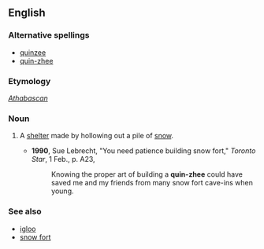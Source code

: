 {{wikipedia}}
==English==

===Alternative spellings===
*[[quinzee]]
*[[quin-zhee]]

===Etymology===
''[[Athabascan]]''

===Noun===
{{en-noun}}

# {{Canada}} A [[shelter]] made by hollowing out a pile of [[snow]].
#*'''1990''', Sue Lebrecht, "You need patience building snow fort," ''Toronto Star'', 1 Feb., p. A23,
#*:Knowing the proper art of building a '''quin-zhee''' could have saved me and my friends from many snow fort cave-ins when young.

===See also===
*[[igloo]]
*[[snow fort]]